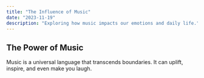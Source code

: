 ```yaml
---
title: "The Influence of Music"
date: "2023-11-19"
description: "Exploring how music impacts our emotions and daily life."
---
```


## The Power of Music

Music is a universal language that transcends boundaries. It can uplift, inspire, and even make you laugh.

<YouTube videoId="dQw4w9WgXcQ" />
